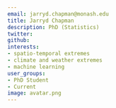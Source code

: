 ```yaml
---
email: jarryd.chapman@monash.edu
title: Jarryd Chapman
description: PhD (Statistics)
twitter: 
github: 
interests:
- spatio-temporal extremes
- climate and weather extremes
- machine learning
user_groups:
- PhD Student
- Current
image: avatar.png
---
```


